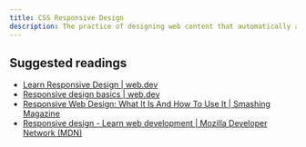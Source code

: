 ```yaml
---
title: CSS Responsive Design
description: The practice of designing web content that automatically adjusts and adapts its layout to look good on all devices, from desktop monitors to mobile phones.
---
```


## Suggested readings

- [Learn Responsive Design | web.dev](https://web.dev/learn/design)
- [Responsive design basics | web.dev](https://web.dev/articles/responsive-web-design-basics)
- [Responsive Web Design: What It Is And How To Use It | Smashing Magazine](https://www.smashingmagazine.com/2011/01/guidelines-for-responsive-web-design/)
- [Responsive design - Learn web development | Mozilla Developer Network (MDN)](https://developer.mozilla.org/en-US/docs/Learn/CSS/CSS_layout/Responsive_Design)
